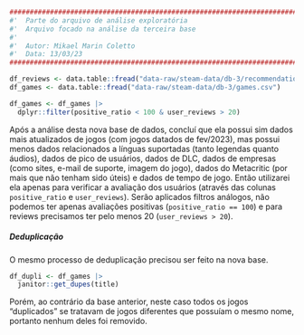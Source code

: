 ```r
########################################################################################## #
#'  Parte do arquivo de análise exploratória
#'  Arquivo focado na análise da terceira base
#' 
#'  Autor: Mikael Marin Coletto
#'  Data: 13/03/23
########################################################################################## #
```
```r
df_reviews <- data.table::fread("data-raw/steam-data/db-3/recommendations.csv")
df_games <- data.table::fread("data-raw/steam-data/db-3/games.csv")

df_games <- df_games |> 
  dplyr::filter(positive_ratio < 100 & user_reviews > 20)
```

Após a análise desta nova base de dados, concluí que ela possui sim dados mais atualizados de jogos (com jogos datados de fev/2023), mas possui menos dados relacionados a línguas suportadas (tanto legendas quanto áudios), dados de pico de usuários, dados de DLC, dados de empresas (como sites, e-mail de suporte, imagem do jogo), dados do Metacritic (por mais que não tenham sido úteis) e dados de tempo de jogo. Então utilizarei ela apenas para verificar a avaliação dos usuários (através das colunas `positive_ratio` e `user_reviews`). Serão aplicados filtros análogos, não podemos ter apenas avaliações positivas (`positive_ratio == 100`) e para reviews precisamos ter pelo menos 20 (`user_reviews > 20`).

##### Deduplicação

O mesmo processo de deduplicação precisou ser feito na nova base.

```r
df_dupli <- df_games |> 
  janitor::get_dupes(title)
```

Porém, ao contrário da base anterior, neste caso todos os jogos "duplicados" se tratavam de jogos diferentes que possuíam o mesmo nome, portanto nenhum deles foi removido.